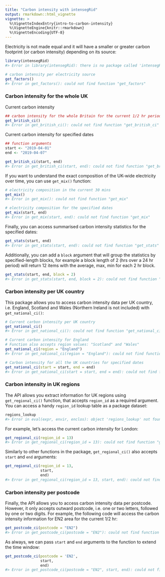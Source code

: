 ```yaml
---
title: "Carbon intensity with intensegRid"
output: rmarkdown::html_vignette
vignette: >
  %\VignetteIndexEntry{intro-to-carbon-intensity}
  %\VignetteEngine{knitr::rmarkdown}
  %\VignetteEncoding{UTF-8}
---
```




Electricity is not made equal and it will have a smaller or greater carbon footprint (or carbon intensity) depending on its source:


```r
library(intensegRid)
#> Error in library(intensegRid): there is no package called 'intensegRid'

# carbon intensity per electricity source
get_factors()
#> Error in get_factors(): could not find function "get_factors"
```

### Carbon intensity for the whole UK
Current carbon intensity

```r
## carbon intensity for the whole Britain for the current 1/2 hr period
get_british_ci()
#> Error in get_british_ci(): could not find function "get_british_ci"
```

Current carbon intensity for specified dates 

```r
## function arguments
start <- "2019-04-01"
end <- "2019-04-07"

get_british_ci(start, end)
#> Error in get_british_ci(start, end): could not find function "get_british_ci"
```

If you want to understand the exact composition of the UK-wide electricity over time, you can use `get_mix()` function:


```r
# electricity composition in the current 30 mins
get_mix()
#> Error in get_mix(): could not find function "get_mix"
```


```r
# electricity composition for the specified dates
get_mix(start, end)
#> Error in get_mix(start, end): could not find function "get_mix"
```

Finally, you can access summarised carbon intensity statistics for the specified dates: 


```r
get_stats(start, end)
#> Error in get_stats(start, end): could not find function "get_stats"
```

Additionally, you can add a `block` argument that will group the statistics by specified-length blocks, for example a block length of 2 (hrs over a 24 hr period) will return 12 items with the average, max, min for each 2 hr block.  

```r
get_stats(start, end, block = 2)
#> Error in get_stats(start, end, block = 2): could not find function "get_stats"
```



### Carbon intensity per UK country

This package allows you to access carbon intensity data per UK country, i.e. England, Scotland and Wales (Northern Ireland is not included) with `get_national_ci()`:

```r
# Current carbon intensity per UK country
get_national_ci()
#> Error in get_national_ci(): could not find function "get_national_ci"
```


```r
# Current carbon intensity for England 
# Function also accepts region values: "Scotland" and "Wales"
get_national_ci(region = "England")
#> Error in get_national_ci(region = "England"): could not find function "get_national_ci"
```


```r
# Carbon intensity for all the UK countries for specified dates 
get_national_ci(start = start, end = end)
#> Error in get_national_ci(start = start, end = end): could not find function "get_national_ci"
```

### Carbon intensity in UK regions
The API allows you extract information for UK regions using `get_regional_ci()` function, that accepts `region_id` as a required argument. You can access a handy `region_id` lookup table as a package dataset:

```r
regions_lookup
#> Error in eval(expr, envir, enclos): object 'regions_lookup' not found
```

For example, let's access the current carbon intensity for London: 

```r
get_regional_ci(region_id = 13)
#> Error in get_regional_ci(region_id = 13): could not find function "get_regional_ci"
```

Similarly to other functions in the package, `get_regional_ci()` also accepts `start` and `end` arguments:

```r
get_regional_ci(region_id = 13, 
                start, 
                end)
#> Error in get_regional_ci(region_id = 13, start, end): could not find function "get_regional_ci"
```


### Carbon intensity per postcode

Finally, the API allows you to access carbon intensity data per postcode. However, it only accepts outward postcode, i.e. one or two letters, followed by one or two digits. For example, the following code will access the carbon intensity information for EN2 area for the current 1/2 hr: 

```r
get_postcode_ci(postcode = "EN2")
#> Error in get_postcode_ci(postcode = "EN2"): could not find function "get_postcode_ci"
```

As always, we can pass `start` and `end` arguments to the function to extend the time window: 

```r
get_postcode_ci(postcode = 'EN2',
                start,
                end)
#> Error in get_postcode_ci(postcode = "EN2", start, end): could not find function "get_postcode_ci"
```
